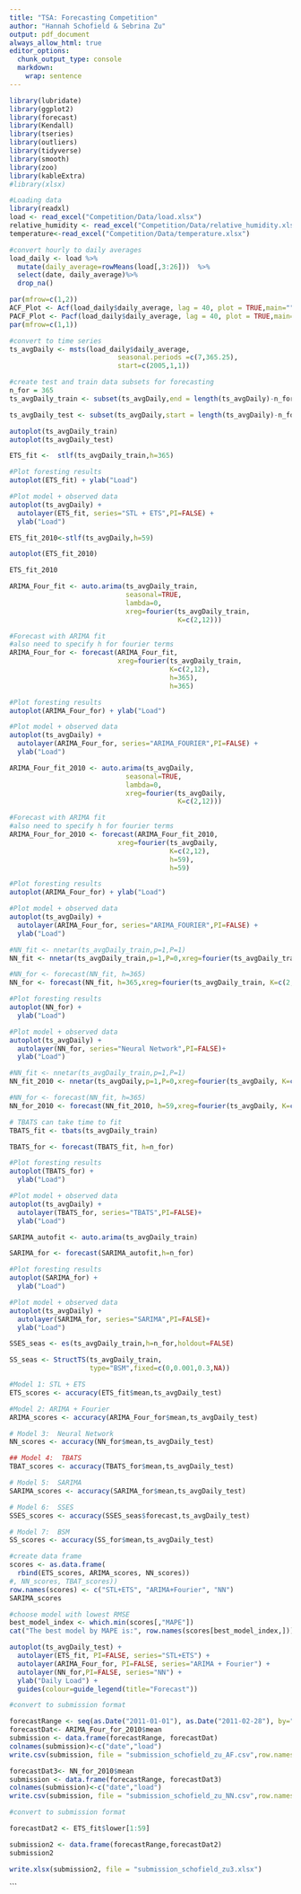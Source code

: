 ```yaml
---
title: "TSA: Forecasting Competition"
author: "Hannah Schofield & Sebrina Zu"
output: pdf_document
always_allow_html: true
editor_options: 
  chunk_output_type: console
  markdown: 
    wrap: sentence
---
```

```r
library(lubridate)
library(ggplot2)
library(forecast)  
library(Kendall)
library(tseries)
library(outliers)
library(tidyverse)
library(smooth)
library(zoo)
library(kableExtra)
#library(xlsx)
```

```r
#Loading data
library(readxl)
load <- read_excel("Competition/Data/load.xlsx")
relative_humidity <- read_excel("Competition/Data/relative_humidity.xlsx")
temperature<-read_excel("Competition/Data/temperature.xlsx")
```

```r
#convert hourly to daily averages 
load_daily <- load %>% 
  mutate(daily_average=rowMeans(load[,3:26]))  %>% 
  select(date, daily_average)%>%
  drop_na()

```

```r
par(mfrow=c(1,2))
ACF_Plot <- Acf(load_daily$daily_average, lag = 40, plot = TRUE,main="")
PACF_Plot <- Pacf(load_daily$daily_average, lag = 40, plot = TRUE,main="")
par(mfrow=c(1,1))

```

```r
#convert to time series 
ts_avgDaily <- msts(load_daily$daily_average, 
                           seasonal.periods =c(7,365.25),
                           start=c(2005,1,1))

```

```r
#create test and train data subsets for forecasting
n_for = 365
ts_avgDaily_train <- subset(ts_avgDaily,end = length(ts_avgDaily)-n_for)

ts_avgDaily_test <- subset(ts_avgDaily,start = length(ts_avgDaily)-n_for)

autoplot(ts_avgDaily_train)
autoplot(ts_avgDaily_test)

```

```r
ETS_fit <-  stlf(ts_avgDaily_train,h=365)

#Plot foresting results
autoplot(ETS_fit) + ylab("Load")

#Plot model + observed data
autoplot(ts_avgDaily) +
  autolayer(ETS_fit, series="STL + ETS",PI=FALSE) +
  ylab("Load")

ETS_fit_2010<-stlf(ts_avgDaily,h=59)

autoplot(ETS_fit_2010)

ETS_fit_2010
```

```r

ARIMA_Four_fit <- auto.arima(ts_avgDaily_train, 
                             seasonal=TRUE, 
                             lambda=0,
                             xreg=fourier(ts_avgDaily_train, 
                                          K=c(2,12)))

#Forecast with ARIMA fit
#also need to specify h for fourier terms
ARIMA_Four_for <- forecast(ARIMA_Four_fit,
                           xreg=fourier(ts_avgDaily_train,
                                        K=c(2,12),
                                        h=365),
                                        h=365) 

#Plot foresting results
autoplot(ARIMA_Four_for) + ylab("Load")

#Plot model + observed data
autoplot(ts_avgDaily) +
  autolayer(ARIMA_Four_for, series="ARIMA_FOURIER",PI=FALSE) +
  ylab("Load")

```

```r
ARIMA_Four_fit_2010 <- auto.arima(ts_avgDaily, 
                             seasonal=TRUE, 
                             lambda=0,
                             xreg=fourier(ts_avgDaily, 
                                          K=c(2,12)))

#Forecast with ARIMA fit
#also need to specify h for fourier terms
ARIMA_Four_for_2010 <- forecast(ARIMA_Four_fit_2010,
                           xreg=fourier(ts_avgDaily,
                                        K=c(2,12),
                                        h=59),
                                        h=59) 

#Plot foresting results
autoplot(ARIMA_Four_for) + ylab("Load")

#Plot model + observed data
autoplot(ts_avgDaily) +
  autolayer(ARIMA_Four_for, series="ARIMA_FOURIER",PI=FALSE) +
  ylab("Load")

```


```r
#NN_fit <- nnetar(ts_avgDaily_train,p=1,P=1)
NN_fit <- nnetar(ts_avgDaily_train,p=1,P=0,xreg=fourier(ts_avgDaily_train, K=c(2,12)))

#NN_for <- forecast(NN_fit, h=365) 
NN_for <- forecast(NN_fit, h=365,xreg=fourier(ts_avgDaily_train, K=c(2,12),h=365))

#Plot foresting results
autoplot(NN_for) +
  ylab("Load") 

#Plot model + observed data
autoplot(ts_avgDaily) +
  autolayer(NN_for, series="Neural Network",PI=FALSE)+
  ylab("Load") 

```

```r
#NN_fit <- nnetar(ts_avgDaily_train,p=1,P=1)
NN_fit_2010 <- nnetar(ts_avgDaily,p=1,P=0,xreg=fourier(ts_avgDaily, K=c(2,12)))

#NN_for <- forecast(NN_fit, h=365) 
NN_for_2010 <- forecast(NN_fit_2010, h=59,xreg=fourier(ts_avgDaily, K=c(2,12),h=59))

```


```r
# TBATS can take time to fit
TBATS_fit <- tbats(ts_avgDaily_train)

TBATS_for <- forecast(TBATS_fit, h=n_for)

#Plot foresting results
autoplot(TBATS_for) +
  ylab("Load") 

#Plot model + observed data
autoplot(ts_avgDaily) +
  autolayer(TBATS_for, series="TBATS",PI=FALSE)+
  ylab("Load") 

```

```r
SARIMA_autofit <- auto.arima(ts_avgDaily_train)

SARIMA_for <- forecast(SARIMA_autofit,h=n_for)

#Plot foresting results
autoplot(SARIMA_for) +
  ylab("Load") 

#Plot model + observed data
autoplot(ts_avgDaily) +
  autolayer(SARIMA_for, series="SARIMA",PI=FALSE)+
  ylab("Load") 
```

```r
SSES_seas <- es(ts_avgDaily_train,h=n_for,holdout=FALSE)

SS_seas <- StructTS(ts_avgDaily_train,
                    type="BSM",fixed=c(0,0.001,0.3,NA)) 
```


```r
#Model 1: STL + ETS
ETS_scores <- accuracy(ETS_fit$mean,ts_avgDaily_test)  

#Model 2: ARIMA + Fourier 
ARIMA_scores <- accuracy(ARIMA_Four_for$mean,ts_avgDaily_test)

# Model 3:  Neural Network 
NN_scores <- accuracy(NN_for$mean,ts_avgDaily_test)

## Model 4:  TBATS 
TBAT_scores <- accuracy(TBATS_for$mean,ts_avgDaily_test)

# Model 5:  SARIMA 
SARIMA_scores <- accuracy(SARIMA_for$mean,ts_avgDaily_test)

# Model 6:  SSES
SSES_scores <- accuracy(SSES_seas$forecast,ts_avgDaily_test)

# Model 7:  BSM 
SS_scores <- accuracy(SS_for$mean,ts_avgDaily_test)

```


```r
#create data frame
scores <- as.data.frame(
  rbind(ETS_scores, ARIMA_scores, NN_scores))
#, NN_scores, TBAT_scores))
row.names(scores) <- c("STL+ETS", "ARIMA+Fourier", "NN")
SARIMA_scores

#choose model with lowest RMSE
best_model_index <- which.min(scores[,"MAPE"])
cat("The best model by MAPE is:", row.names(scores[best_model_index,]))  

```

```r
autoplot(ts_avgDaily_test) +
  autolayer(ETS_fit, PI=FALSE, series="STL+ETS") +
  autolayer(ARIMA_Four_for, PI=FALSE, series="ARIMA + Fourier") +
  autolayer(NN_for,PI=FALSE, series="NN") +
  ylab("Daily Load") +
  guides(colour=guide_legend(title="Forecast"))

```

```r
#convert to submission format 

forecastRange <- seq(as.Date("2011-01-01"), as.Date("2011-02-28"), by="days")
forecastDat<- ARIMA_Four_for_2010$mean
submission <- data.frame(forecastRange, forecastDat)
colnames(submission)<-c("date","load")
write.csv(submission, file = "submission_schofield_zu_AF.csv",row.names = FALSE)

```

```r
forecastDat3<- NN_for_2010$mean
submission <- data.frame(forecastRange, forecastDat3)
colnames(submission)<-c("date","load")
write.csv(submission, file = "submission_schofield_zu_NN.csv",row.names = FALSE)

```


```r
#convert to submission format 

forecastDat2 <- ETS_fit$lower[1:59]

submission2 <- data.frame(forecastRange,forecastDat2)
submission2

write.xlsx(submission2, file = "submission_schofield_zu3.xlsx")

```
```


